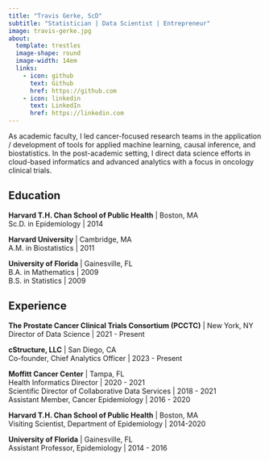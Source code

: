 ```yaml
---
title: "Travis Gerke, ScD"
subtitle: "Statistician | Data Scientist | Entrepreneur"
image: travis-gerke.jpg
about:
  template: trestles
  image-shape: round
  image-width: 14em
  links:
    - icon: github
      text: Github
      href: https://github.com
    - icon: linkedin
      text: LinkedIn
      href: https://linkedin.com
---
```


As academic faculty, I led cancer-focused research teams in the application / development of tools for applied <span class="highlight">machine learning, causal inference, and biostatistics</span>. In the post-academic setting, I direct data science efforts in <span class="highlight">cloud-based informatics and advanced analytics</span> with a focus in oncology clinical trials.

## Education

**Harvard T.H. Chan School of Public Health** | Boston, MA<br>
Sc.D. in Epidemiology | 2014

**Harvard University** | Cambridge, MA<br>
A.M. in Biostatistics | 2011

**University of Florida** | Gainesville, FL<br>
B.A. in Mathematics | 2009<br>
B.S. in Statistics | 2009

## Experience

**The Prostate Cancer Clinical Trials Consortium (PCCTC)** | New York, NY<br>
Director of Data Science | 2021 - Present

**cStructure, LLC** | San Diego, CA<br>
Co-founder, Chief Analytics Officer | 2023 - Present

**Moffitt Cancer Center** | Tampa, FL<br>
Health Informatics Director | 2020 - 2021<br>
Scientific Director of Collaborative Data Services | 2018 - 2021<br>
Assistant Member, Cancer Epidemiology | 2016 - 2020

**Harvard T.H. Chan School of Public Health** | Boston, MA<br>
Visiting Scientist, Department of Epidemiology | 2014-2020

**University of Florida** | Gainesville, FL<br>
Assistant Professor, Epidemiology | 2014 - 2016
